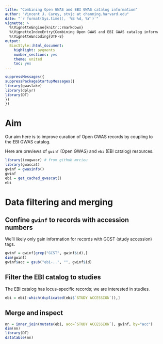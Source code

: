 ```yaml
---
title: "Combining Open GWAS and EBI GWAS catalog information"
author: "Vincent J. Carey, stvjc at channing.harvard.edu"
date: "`r format(Sys.time(), '%B %d, %Y')`"
vignette: >
  %\VignetteEngine{knitr::rmarkdown}
  %\VignetteIndexEntry{Combining Open GWAS and EBI GWAS catalog information}
  %\VignetteEncoding{UTF-8}
output:
  BiocStyle::html_document:
    highlight: pygments
    number_sections: yes
    theme: united
    toc: yes
---
```


```r
suppressMessages({
suppressPackageStartupMessages({
library(gwaslake)
library(dplyr)
library(DT)
})
})
```

# Aim

Our aim here is to improve curation of Open GWAS records by coupling
to the EBI GWAS catalog.

Here are previews of `gwinf` (Open GWAS) and `ebi` (EBI catalog)
resources.
```r
library(ieugwasr) # from github mrcieu
library(gwascat)
gwinf = gwasinfo()
gwinf
ebi = get_cached_gwascat()
ebi
```

# Data filtering and merging

## Confine `gwinf` to records with accession numbers

We'll likely only gain information for records with GCST (study accession)
tags.
```r
gwinf = gwinf[grep("GCST", gwinf$id),]
dim(gwinf)
gwinf$acc = gsub("ebi-..", "", gwinf$id)
```

## Filter the EBI catalog to studies

The EBI catalog has locus-specific records; we are interested in
studies.

```r
ebi = ebi[-which(duplicated(ebi$`STUDY ACCESSION`)),]
```

## Merge and inspect

```r
nn = inner_join(mutate(ebi, acc=`STUDY ACCESSION`), gwinf, by="acc")
dim(nn)
library(DT)
datatable(nn)
```
